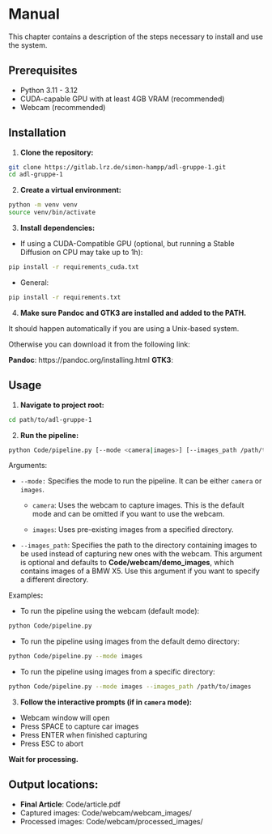# Manual

This chapter contains a description of the steps necessary to install and use the system.

## Prerequisites

-   Python 3.11 - 3.12
-   CUDA-capable GPU with at least 4GB VRAM (recommended)
-   Webcam (recommended)

## Installation

1.  **Clone the repository:**

``` bash
git clone https://gitlab.lrz.de/simon-hampp/adl-gruppe-1.git
cd adl-gruppe-1
```

2.  **Create a virtual environment:**

``` bash
python -m venv venv
source venv/bin/activate
```

3.  **Install dependencies:**

-   If using a CUDA-Compatible GPU (optional, but running a Stable Diffusion on CPU may take up to 1h):

``` bash
pip install -r requirements_cuda.txt
```

-   General:

``` bash
pip install -r requirements.txt
```

4.  **Make sure  Pandoc and GTK3 are installed and added to the PATH.**

It should happen automatically if you are using a Unix-based system.

Otherwise you can download it from the following link:

**Pandoc**: https://pandoc.org/installing.html
**GTK3**: 


## Usage

1.  **Navigate to project root:**

``` bash
cd path/to/adl-gruppe-1
```

2.  **Run the pipeline:**

``` bash
python Code/pipeline.py [--mode <camera|images>] [--images_path /path/to/images]
```

Arguments:

-   `--mode:` Specifies the mode to run the pipeline. It can be either `camera` or `images`.

    -   `camera`: Uses the webcam to capture images. This is the default mode and can be omitted if you want to use the webcam.

    -   `images`: Uses pre-existing images from a specified directory.

-   `--images_path`: Specifies the path to the directory containing images to be used instead of capturing new ones with the webcam. This argument is optional and defaults to **Code/webcam/demo_images**, which contains images of a BMW X5. Use this argument if you want to specify a different directory.

Examples**:**

-   To run the pipeline using the webcam (default mode):

``` bash
python Code/pipeline.py
```

-   To run the pipeline using images from the default demo directory:

``` bash
python Code/pipeline.py --mode images
```

-   To run the pipeline using images from a specific directory:

``` bash
python Code/pipeline.py --mode images --images_path /path/to/images
```

3.  **Follow the interactive prompts (if in `camera` mode):**

-   Webcam window will open
-   Press SPACE to capture car images
-   Press ENTER when finished capturing
-   Press ESC to abort

**Wait for processing.**

## Output locations:

-   **Final Article**: Code/article.pdf
-   Captured images: Code/webcam/webcam_images/
-   Processed images: Code/webcam/processed_images/